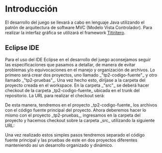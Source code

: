 = Introducción =

El desarrollo del juego se llevará a cabo en lenguaje Java utilizando el patrón de arquitectura de software MVC (Modelo Vista Controlador).
Para realizar la interfaz gráfica se utilizará el framework [http://code.google.com/p/titiritero Titiritero].

 
== Eclipse IDE ==

Para el uso del IDE Eclipse en el desarrollo del juego aconsejamos seguir las especificaciones que pasamos a detallar, de manera de evitar problemas y/o equivocaciones en el manejo y organización de archivos.
Lo primero será crear dos proyectos, uno llamado _"tp2-codigo-fuente"_ y otro llamado _"tp2-pruebas"_. Una vez hecho esto, diríjase a la carpeta del proyecto creada en el workspace. En la carpeta _"src"_ se deberá hacer checkout de la carpeta _tp2-codigo-fuente_ ubicada en el trunk del repositorio. La URL para realizar el checkout será:

{{{https://fiuba-algo3-tp2.googlecode.com/svn/trunk/tp2-codigo-fuente}}}

De esta manera, tendremos en el proyecto _tp2-codigo-fuente_ los archivos con el código fuente principal del proyecto. 
Ahora deberemos hacer lo mismo con el proyecto _tp2-pruebas_, ingresamos en la carpeta del proyecto y hacemos checkout sobre la carpeta _src_ utilizando la siguiente URL:

{{{https://fiuba-algo3-tp2.googlecode.com/svn/trunk/tp2-prueba}}}

Una vez realizado estos simples pasos tendremos separado el código fuente principal y las pruebas de este en dos proyectos diferentes manteniendo así un desarrollo organizado y dinámico.